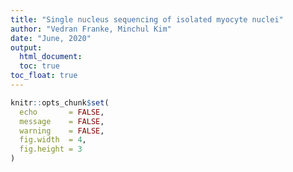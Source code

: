 ```yaml
---
title: "Single nucleus sequencing of isolated myocyte nuclei"
author: "Vedran Franke, Minchul Kim"
date: "June, 2020"
output: 
  html_document:
  toc: true
toc_float: true
---
```

  
  
  
```r
knitr::opts_chunk$set(
  echo       = FALSE,
  message    = FALSE, 
  warning    = FALSE,
  fig.width  = 4, 
  fig.height = 3
)
```
